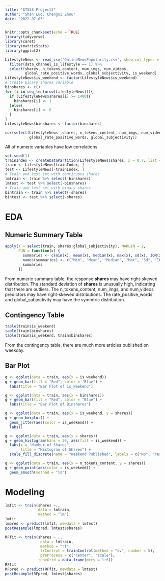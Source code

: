 ```yaml
---
title: "ST558 Project2"
author: "Shan Luo, Chengxi Zhou"
date: '2022-07-03'
---
```


```r
knitr::opts_chunk$set(echo = TRUE)
library(tidyverse)
library(caret)
library(matrixStats)
library(ggplot2)
```

```r
LifestyleNews <- read_csv("OnlineNewsPopularity.csv", show_col_types = FALSE) %>%
  filter(data_channel_is_lifestyle == 1) %>%
  select(shares, n_tokens_content, num_imgs, num_videos,
         global_rate_positive_words, global_subjectivity, is_weekend)
LifestyleNews$is_weekend <- factor(LifestyleNews$is_weekend)
# Create binary shares variable
binshares <- c()
for (i in seq_len(nrow(LifestyleNews))){
  if (LifestyleNews$shares[i] >= 1400){
    binshares[i] <- 1
  }else{
    binshares[i] <- 0
  }
}
LifestyleNews$binshares <- factor(binshares)
```

```r
cor(select(LifestyleNews ,shares, n_tokens_content, num_imgs, num_videos,
           global_rate_positive_words, global_subjectivity))
```

All of numeric variables have low correlations.  

```r
set.seed(1)
trainIndex <- createDataPartition(LifestyleNews$shares, p = 0.7, list = FALSE)
train <- LifestyleNews[trainIndex, ]
test <- LifestyleNews[-trainIndex, ]
# Train and test set with continuous shares
lmtrain <- train %>% select(-binshares)
lmtest <- test %>% select(-binshares)
# Train and test set with binary shares
bintrain <- train %>% select(-shares)
bintest <- test %>% select(-shares)
```

# EDA  

## Numeric Summary Table  

```r
apply(X = select(train, shares:global_subjectivity), MARGIN = 2,
      FUN = function(x) {
        summaries <- c(min(x), mean(x), median(x), max(x), sd(x), IQR(x))
        names(summaries) <- c("Min", "Mean", "Median", "Max", "Sd", "IQR")
        summaries
      })
```

From numeric summary table, the response **shares** may have right-skewed distribution. The standard deviation of **shares** is unusually high, indicating that there are outliers. The n_tokens_content, num_imgs, and num_videos predictors may have right-skewed distributions. The rate_positive_words and global_subjectivity may have the symmtric distribution.  

## Contingency Table  

```r
table(train$is_weekend)
table(train$binshares)
table(train$is_weekend, train$binshares)
```

From the contingency table, there are much more articles published on weekday.  

## Bar Plot  

```r
g <- ggplot(data = train, aes(x = is_weekend))
g + geom_bar(fill = "Red", color = "Blue") +
  labs(title = "Bar Plot of is_weekend")

g <- ggplot(data = train, aes(x = binshares))
g + geom_bar(fill = "Red", color = "Blue") +
  labs(title = "Bar Plot of Binshares")
```

```r
g <- ggplot(data = train, aes(x = is_weekend, y = shares))
g + geom_boxplot() +
  geom_jitter(aes(color = is_weekend)) + 
  labs()
```


```r
g <- ggplot(data = train, aes(x = shares))
g + geom_histogram(bins = 30, aes(fill = is_weekend)) +
  labs(x = "Number of Shares",
       title = "Histogram of Shares") +
  scale_fill_discrete(name = "Weekend Published", labels = c("No", "Yes"))
```

```r
g <- ggplot(data = train, aes(x = n_tokens_content, y = shares))
g + geom_point(aes(color = is_weekend)) +
  geom_smooth(method = "lm")
```

# Modeling  

```r
lmfit <- train(shares ~.,
               data = lmtrain,
               method = "lm")
lmfit
lmpred <- predict(lmfit, newdata = lmtest) 
postResample(lmpred, lmtest$shares)
```

```r
RFfit <- train(shares ~ ., 
                data = lmtrain, 
                method = "rf", 
                trControl = trainControl(method = "cv", number = 5), 
                preProcess = c("center", "scale"),
               tuneGrid = data.frame(mtry = 1:6))
RFfit
RFpred <- predict(RFfit, newdata = lmtest) 
postResample(RFpred, lmtest$shares)
```

```r

```

